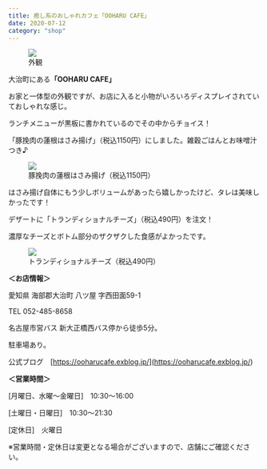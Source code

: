```yaml
---
title: 癒し系のおしゃれカフェ「OOHARU CAFE」
date: 2020-07-12
category: "shop"
---
```


<figure><img src={require("./IMG_1900.jpg")} /><figcaption>外観</figcaption></figure>

大治町にある<strong>「OOHARU CAFE」</strong>

お家と一体型の外観ですが、お店に入ると小物がいろいろディスプレイされていておしゃれな感じ。

ランチメニューが黒板に書かれているのでその中からチョイス！

「豚挽肉の蓮根はさみ揚げ」（税込1150円）にしました。雑穀ごはんとお味噌汁つき♪

<figure><img src={require("./IMG_1899.jpg")} /><figcaption>豚挽肉の蓮根はさみ揚げ（税込1150円）</figcaption></figure>

はさみ揚げ自体にもう少しボリュームがあったら嬉しかったけど、タレは美味しかったです！

デザートに「トランディショナルチーズ」（税込490円）を注文！

濃厚なチーズとボトム部分のザクザクした食感がよかったです。

<figure><img src={require("./IMG_1901.jpg")} /><figcaption>トランディショナルチーズ（税込490円）</figcaption></figure>

<strong>＜お店情報＞<br/></strong>

愛知県 海部郡大治町 八ツ屋 字西田面59-1<br/>

TEL 052-485-8658

名古屋市営バス 新大正橋西バス停から徒歩5分。<br/>

駐車場あり。

公式ブログ　[https://ooharucafe.exblog.jp/](<https://ooharucafe.exblog.jp/>)

<strong>＜営業時間＞<br/></strong>

[月曜日、水曜～金曜日]　10:30～16:00<br/>

[土曜日・日曜日]　10:30～21:30<br/>

[定休日]　火曜日

※営業時間・定休日は変更となる場合がございますので、店舗にご確認ください。





